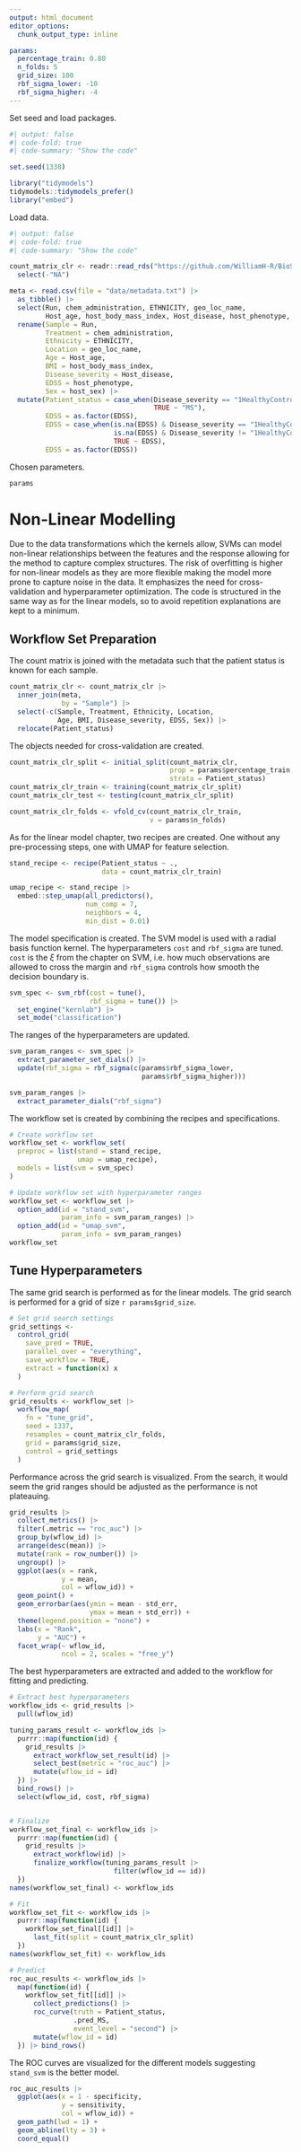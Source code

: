 ```yaml
---
output: html_document
editor_options: 
  chunk_output_type: inline

params:
  percentage_train: 0.80
  n_folds: 5
  grid_size: 100
  rbf_sigma_lower: -10
  rbf_sigma_higher: -4
---
```

Set seed and load packages.
```r
#| output: false
#| code-fold: true
#| code-summary: "Show the code"

set.seed(1338)

library("tidymodels")
tidymodels::tidymodels_prefer()
library("embed")
```

Load data.
```r
#| output: false
#| code-fold: true
#| code-summary: "Show the code"

count_matrix_clr <- readr::read_rds("https://github.com/WilliamH-R/BioStatistics/raw/main/data/count_matrix/count_matrix_clr.rds") |> 
  select(-"NA")

meta <- read.csv(file = "data/metadata.txt") |> 
  as_tibble() |>
  select(Run, chem_administration, ETHNICITY, geo_loc_name,
         Host_age, host_body_mass_index, Host_disease, host_phenotype, host_sex) |> 
  rename(Sample = Run,
         Treatment = chem_administration,
         Ethnicity = ETHNICITY,
         Location = geo_loc_name,
         Age = Host_age,
         BMI = host_body_mass_index,
         Disease_severity = Host_disease,
         EDSS = host_phenotype,
         Sex = host_sex) |>
  mutate(Patient_status = case_when(Disease_severity == "1HealthyControl" ~ "Healthy",
                                    TRUE ~ "MS"),
         EDSS = as.factor(EDSS),
         EDSS = case_when(is.na(EDSS) & Disease_severity == "1HealthyControl" ~ "-1",
                          is.na(EDSS) & Disease_severity != "1HealthyControl" ~ "Unknown",
                          TRUE ~ EDSS),
         EDSS = as.factor(EDSS))
```

Chosen parameters.

```r
params
```

# Non-Linear Modelling

Due to the data transformations which the kernels allow, SVMs can model non-linear relationships between the features and the response allowing for the method to capture complex structures. The risk of overfitting is higher for non-linear models as they are more flexible making the model more prone to capture noise in the data. It emphasizes the need for cross-validation and hyperparameter optimization. The code is structured in the same way as for the linear models, so to avoid repetition explanations are kept to a minimum.

## Workflow Set Preparation

The count matrix is joined with the metadata such that the patient status is known for each sample.

```r
count_matrix_clr <- count_matrix_clr |>
  inner_join(meta,
             by = "Sample") |>
  select(-c(Sample, Treatment, Ethnicity, Location,
            Age, BMI, Disease_severity, EDSS, Sex)) |>
  relocate(Patient_status)
```


The objects needed for cross-validation are created.

```r
count_matrix_clr_split <- initial_split(count_matrix_clr,
                                        prop = params$percentage_train,
                                        strata = Patient_status)
count_matrix_clr_train <- training(count_matrix_clr_split)
count_matrix_clr_test <- testing(count_matrix_clr_split)

count_matrix_clr_folds <- vfold_cv(count_matrix_clr_train,
                                   v = params$n_folds)
```

As for the linear model chapter, two recipes are created. One without any pre-processing steps, one with UMAP for feature selection.

```r
stand_recipe <- recipe(Patient_status ~ .,
                       data = count_matrix_clr_train)

umap_recipe <- stand_recipe |>
  embed::step_umap(all_predictors(),
                   num_comp = 7,
                   neighbors = 4,
                   min_dist = 0.01)
```

The model specification is created. The SVM model is used with a radial basis function kernel. The hyperparameters `cost` and `rbf_sigma` are tuned. `cost` is the $\xi$ from the chapter on SVM, i.e. how much observations are allowed to cross the margin and `rbf_sigma` controls how smooth the decision boundary is.

```r
svm_spec <- svm_rbf(cost = tune(),
                    rbf_sigma = tune()) |>
  set_engine("kernlab") |>
  set_mode("classification")
```

The ranges of the hyperparameters are updated.

```r
svm_param_ranges <- svm_spec |> 
  extract_parameter_set_dials() |>
  update(rbf_sigma = rbf_sigma(c(params$rbf_sigma_lower,
                                 params$rbf_sigma_higher)))

svm_param_ranges |>
  extract_parameter_dials("rbf_sigma")
```

The workflow set is created by combining the recipes and specifications.

```r
# Create workflow set
workflow_set <- workflow_set(
  preproc = list(stand = stand_recipe,
                 umap = umap_recipe),
  models = list(svm = svm_spec)
)

# Update workflow set with hyperparameter ranges
workflow_set <- workflow_set |>
  option_add(id = "stand_svm",
             param_info = svm_param_ranges) |>
  option_add(id = "umap_svm",
             param_info = svm_param_ranges)
workflow_set
```

## Tune Hyperparameters

The same grid search is performed as for the linear models. The grid search is performed for a grid of size `r params$grid_size`.

```r
# Set grid search settings
grid_settings <-
  control_grid(
    save_pred = TRUE,
    parallel_over = "everything",
    save_workflow = TRUE,
    extract = function(x) x
  )

# Perform grid search
grid_results <- workflow_set |>
  workflow_map(
    fn = "tune_grid",
    seed = 1337,
    resamples = count_matrix_clr_folds,
    grid = params$grid_size,
    control = grid_settings
  )
```

Performance across the grid search is visualized. From the search, it would seem the grid ranges should be adjusted as the performance is not plateauing.

```r
grid_results |>
  collect_metrics() |>
  filter(.metric == "roc_auc") |> 
  group_by(wflow_id) |>
  arrange(desc(mean)) |>
  mutate(rank = row_number()) |>
  ungroup() |>
  ggplot(aes(x = rank,
             y = mean,
             col = wflow_id)) +
  geom_point() +
  geom_errorbar(aes(ymin = mean - std_err,
                    ymax = mean + std_err)) +
  theme(legend.position = "none") +
  labs(x = "Rank",
       y = "AUC") +
  facet_wrap(~ wflow_id,
             ncol = 2, scales = "free_y")
```

The best hyperparameters are extracted and added to the workflow for fitting and predicting.

```r
# Extract best hyperparameters
workflow_ids <- grid_results |>
  pull(wflow_id)

tuning_params_result <- workflow_ids |>
  purrr::map(function(id) {
    grid_results |>
      extract_workflow_set_result(id) |>
      select_best(metric = "roc_auc") |> 
      mutate(wflow_id = id)
  }) |>
  bind_rows() |>
  select(wflow_id, cost, rbf_sigma)


# Finalize
workflow_set_final <- workflow_ids |>
  purrr::map(function(id) {
    grid_results |>
      extract_workflow(id) |> 
      finalize_workflow(tuning_params_result |> 
                          filter(wflow_id == id))
  })
names(workflow_set_final) <- workflow_ids

# Fit
workflow_set_fit <- workflow_ids |>
  purrr::map(function(id) {
    workflow_set_final[[id]] |>
      last_fit(split = count_matrix_clr_split)
  })
names(workflow_set_fit) <- workflow_ids

# Predict
roc_auc_results <- workflow_ids |>
  map(function(id) {
    workflow_set_fit[[id]] |>
      collect_predictions() |>
      roc_curve(truth = Patient_status,
                .pred_MS,
                event_level = "second") |>
      mutate(wflow_id = id)
  }) |> bind_rows()
```

The ROC curves are visualized for the different models suggesting `stand_svm` is the better model.

```r
roc_auc_results |>
  ggplot(aes(x = 1 - specificity,
             y = sensitivity,
             col = wflow_id)) + 
  geom_path(lwd = 1) +
  geom_abline(lty = 3) + 
  coord_equal()
```
